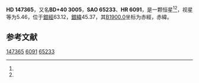 {{Starbox begin
| name = HD 147365
}}
{{Starbox observe
| epoch = [[J2000.0|J2000.0]]
| constell = {{星座名待查}}<ref name=SIMBAD>{{cite web
 | url=http://simbad.u-strasbg.fr/simbad/sim-id?Ident=HR+6091
 | title =Pulsating variable Star
 | publisher=Centre de Données astronomiques de Strasbourg
 | work=SIMBAD
 | accessdate=2012-07-13}}</ref><ref name=DATA>{{cite web
 | url=http://vizier.u-strasbg.fr/viz-bin/VizieR-5?-out.add=.&-source=5050&-corr=PK=HR&-out.max=9999&HR=6091
 | title=VizieR Detailed Page
 | accessdate=2012-07-13
 | archive-url=https://web.archive.org/web/20160305015916/http://vizier.u-strasbg.fr/viz-bin/VizieR-5?-out.add=.&-source=5050&-corr=PK=HR&-out.max=9999&HR=6091
 | archive-date=2016-03-05
 | dead-url=yes
 }}</ref>
| 星官 = 
| ra = {{RA|16|19|55.1}}<ref name=SIMBAD /><ref name=DATA />
| dec = {{DEC|+39|42|31}}<ref name=SIMBAD /><ref name=DATA />
| appmag_v = 5.46<ref name=SIMBAD /><ref name=DATA />
}}
{{Starbox character
| class = F3IV-V<ref name=SIMBAD /><ref name=DATA />
| b-v = 0.4<ref name=SIMBAD /><ref name=DATA />
| u-b = -0.08<ref name=SIMBAD /><ref name=DATA />
| r-i = <ref name=SIMBAD /><ref name=DATA />
| variable = 
}}
{{Starbox astrometry
| radial_v = -0.08
| prop_mo_ra = -29
| parallax = 0.043
| p_error = 
}}
{{Starbox catalog
| names =BD+40 3005，[[SAO星表|SAO]] 65233，[[HD星表|HD]] 147365，[[HR星表|HR]] 6091}}
{{Starbox reference |Simbad=HR+6091}}
{{Starbox end}}

'''HD 147365'''，又名'''BD+40 3005'''，'''SAO 65233'''、'''HR 6091'''，是一颗恒星<ref name=SIMBAD /><ref name=DATA />，视星等为5.46，位于[[銀道座標系|銀經]]63.12，[[銀道座標系|銀緯]]45.37，其[[B1900.0|B1900.0]]坐标为赤經{{RA|16|16|29.5}}，赤緯{{DEC|+39|45.37|52}}。

== 参考文献 ==
{{reflist}}

{{star-stub}}

[[Category:HD和HDE天體|147365]]
[[Category:HR天體|6091]]
[[Category:SAO天體|65233]]